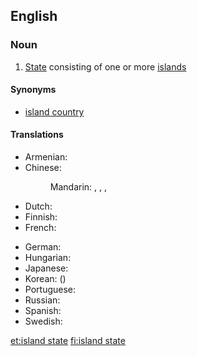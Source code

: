 ==English==
{{wikipedia}}

===Noun===
{{en-noun|head=[[island]] [[state]]}}

# [[State]] consisting of one or more [[island]]s

====Synonyms====
* [[island country]]

====Translations====
{{trans-top|state consisting of one or more islands}}
* Armenian: {{t|hy|կղզի-պետություն}}
* Chinese:
*: Mandarin: {{t|cmn|島嶼國家|sc=Hani}}, {{t|cmn|岛屿国家|tr=dǎoyǔ guójiā|sc=Hani}}, {{t|cmn|島國|sc=Hani}}, {{t+|cmn|岛国|tr=dǎoguó|sc=Hani}}
* Dutch: {{t|nl|eilandstaat|m}}
* Finnish: {{t+|fi|saarivaltio}}
* French: {{t|fr|état insulaire|m}}
{{trans-mid}}
* German: {{t+|de|Inselstaat|m}}
* Hungarian: {{t|hu|szigetország}}
* Japanese: {{t+|ja|島国|tr=しまぐに, shimaguni|sc=Jpan}}
* Korean: {{t|ko|도국|sc=Kore}} ({{t+|ko|島國|sc=Kore}})
* Portuguese: {{t|pt|estado insular|m}}
* Russian: {{t|ru|островно́е госуда́рство|n}}
* Spanish: {{t|es|estado insular|m}}
* Swedish: {{t+|sv|östat|c}}
{{trans-bottom}}

[[et:island state]]
[[fi:island state]]